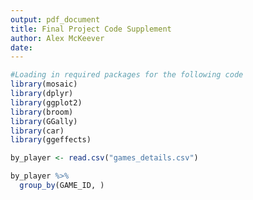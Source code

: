 ```yaml
---
output: pdf_document
title: Final Project Code Supplement
author: Alex McKeever
date: 
---
```


```r
#Loading in required packages for the following code
library(mosaic)
library(dplyr)
library(ggplot2)
library(broom)
library(GGally)
library(car)
library(ggeffects)
```

```r
by_player <- read.csv("games_details.csv")
```

```r
by_player %>%
  group_by(GAME_ID, )
```
